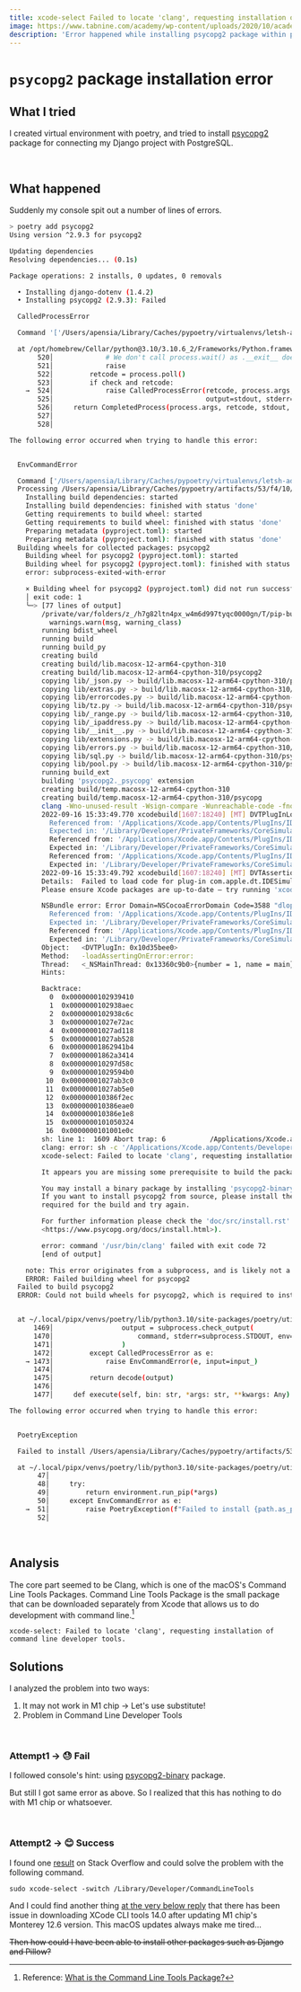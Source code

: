 ```yaml
---
title: xcode-select Failed to locate 'clang', requesting installation of command line developer tools.
image: https://www.tabnine.com/academy/wp-content/uploads/2020/10/academy_1.png
description: 'Error happened while installing psycopg2 package within poetry virtual environment'
---
```



# `psycopg2` package installation error

## What I tried

I created virtual environment with poetry, and tried to install <a href="https://pypi.org/project/psycopg2/" target="_blank">psycopg2</a> package for connecting my Django project with PostgreSQL.

<br/>

## What happened

Suddenly my console spit out a number of lines of errors.

```bash
> poetry add psycopg2
Using version ^2.9.3 for psycopg2

Updating dependencies
Resolving dependencies... (0.1s)

Package operations: 2 installs, 0 updates, 0 removals

  • Installing django-dotenv (1.4.2)
  • Installing psycopg2 (2.9.3): Failed

  CalledProcessError

  Command '['/Users/apensia/Library/Caches/pypoetry/virtualenvs/letsh-admin-zfYQThb9-py3.10/bin/python', '/Users/apensia/.local/pipx/venvs/poetry/lib/python3.10/site-packages/virtualenv/seed/wheels/embed/pip-22.2.2-py3-none-any.whl/pip', 'install', '--use-pep517', '--disable-pip-version-check', '--prefix', '/Users/apensia/Library/Caches/pypoetry/virtualenvs/letsh-admin-zfYQThb9-py3.10', '--no-deps', '/Users/apensia/Library/Caches/pypoetry/artifacts/53/f4/10/6c4fbf8671cd3e90cb0e036883b7aa9e49359e40fa11a699ffb31b2f2e/psycopg2-2.9.3.tar.gz']' returned non-zero exit status 1.

  at /opt/homebrew/Cellar/python@3.10/3.10.6_2/Frameworks/Python.framework/Versions/3.10/lib/python3.10/subprocess.py:524 in run
       520│             # We don't call process.wait() as .__exit__ does that for us.
       521│             raise
       522│         retcode = process.poll()
       523│         if check and retcode:
    →  524│             raise CalledProcessError(retcode, process.args,
       525│                                      output=stdout, stderr=stderr)
       526│     return CompletedProcess(process.args, retcode, stdout, stderr)
       527│
       528│

The following error occurred when trying to handle this error:


  EnvCommandError

  Command ['/Users/apensia/Library/Caches/pypoetry/virtualenvs/letsh-admin-zfYQThb9-py3.10/bin/python', '/Users/apensia/.local/pipx/venvs/poetry/lib/python3.10/site-packages/virtualenv/seed/wheels/embed/pip-22.2.2-py3-none-any.whl/pip', 'install', '--use-pep517', '--disable-pip-version-check', '--prefix', '/Users/apensia/Library/Caches/pypoetry/virtualenvs/letsh-admin-zfYQThb9-py3.10', '--no-deps', '/Users/apensia/Library/Caches/pypoetry/artifacts/53/f4/10/6c4fbf8671cd3e90cb0e036883b7aa9e49359e40fa11a699ffb31b2f2e/psycopg2-2.9.3.tar.gz'] errored with the following return code 1, and output:
  Processing /Users/apensia/Library/Caches/pypoetry/artifacts/53/f4/10/6c4fbf8671cd3e90cb0e036883b7aa9e49359e40fa11a699ffb31b2f2e/psycopg2-2.9.3.tar.gz
    Installing build dependencies: started
    Installing build dependencies: finished with status 'done'
    Getting requirements to build wheel: started
    Getting requirements to build wheel: finished with status 'done'
    Preparing metadata (pyproject.toml): started
    Preparing metadata (pyproject.toml): finished with status 'done'
  Building wheels for collected packages: psycopg2
    Building wheel for psycopg2 (pyproject.toml): started
    Building wheel for psycopg2 (pyproject.toml): finished with status 'error'
    error: subprocess-exited-with-error

    × Building wheel for psycopg2 (pyproject.toml) did not run successfully.
    │ exit code: 1
    ╰─> [77 lines of output]
        /private/var/folders/z_/h7g82ltn4px_w4m6d997tyqc0000gn/T/pip-build-env-jhthind1/overlay/lib/python3.10/site-packages/setuptools/config/setupcfg.py:508: SetuptoolsDeprecationWarning: The license_file parameter is deprecated, use license_files instead.
          warnings.warn(msg, warning_class)
        running bdist_wheel
        running build
        running build_py
        creating build
        creating build/lib.macosx-12-arm64-cpython-310
        creating build/lib.macosx-12-arm64-cpython-310/psycopg2
        copying lib/_json.py -> build/lib.macosx-12-arm64-cpython-310/psycopg2
        copying lib/extras.py -> build/lib.macosx-12-arm64-cpython-310/psycopg2
        copying lib/errorcodes.py -> build/lib.macosx-12-arm64-cpython-310/psycopg2
        copying lib/tz.py -> build/lib.macosx-12-arm64-cpython-310/psycopg2
        copying lib/_range.py -> build/lib.macosx-12-arm64-cpython-310/psycopg2
        copying lib/_ipaddress.py -> build/lib.macosx-12-arm64-cpython-310/psycopg2
        copying lib/__init__.py -> build/lib.macosx-12-arm64-cpython-310/psycopg2
        copying lib/extensions.py -> build/lib.macosx-12-arm64-cpython-310/psycopg2
        copying lib/errors.py -> build/lib.macosx-12-arm64-cpython-310/psycopg2
        copying lib/sql.py -> build/lib.macosx-12-arm64-cpython-310/psycopg2
        copying lib/pool.py -> build/lib.macosx-12-arm64-cpython-310/psycopg2
        running build_ext
        building 'psycopg2._psycopg' extension
        creating build/temp.macosx-12-arm64-cpython-310
        creating build/temp.macosx-12-arm64-cpython-310/psycopg
        clang -Wno-unused-result -Wsign-compare -Wunreachable-code -fno-common -dynamic -DNDEBUG -g -fwrapv -O3 -Wall -isysroot /Library/Developer/CommandLineTools/SDKs/MacOSX12.sdk "-DPSYCOPG_VERSION=2.9.3 (dt dec pq3 ext lo64)" -DPSYCOPG_DEBUG=1 -DPG_VERSION_NUM=140005 -DHAVE_LO64=1 -DPSYCOPG_DEBUG=1 -I/Users/apensia/Library/Caches/pypoetry/virtualenvs/letsh-admin-zfYQThb9-py3.10/include -I/opt/homebrew/opt/python@3.10/Frameworks/Python.framework/Versions/3.10/include/python3.10 -I. -I/opt/homebrew/include/postgresql@14 -I/opt/homebrew/include/postgresql@14/server -I/opt/homebrew/Cellar/icu4c/70.1/include -I/opt/homebrew/opt/openssl@1.1/include -I/opt/homebrew/opt/readline/include -I/opt/homebrew/Cellar/lz4/1.9.4/include -c psycopg/adapter_asis.c -o build/temp.macosx-12-arm64-cpython-310/psycopg/adapter_asis.o
        2022-09-16 15:33:49.770 xcodebuild[1607:18240] [MT] DVTPlugInLoading: Failed to load code for plug-in com.apple.dt.IDESimulatorAvailability (/Applications/Xcode.app/Contents/PlugIns/IDESimulatorAvailability.ideplugin), error = Error Domain=NSCocoaErrorDomain Code=3588 "dlopen(/Applications/Xcode.app/Contents/PlugIns/IDESimulatorAvailability.ideplugin/Contents/MacOS/IDESimulatorAvailability, 0x0109): Symbol not found: (_OBJC_CLASS_$_SimDiskImage)
          Referenced from: '/Applications/Xcode.app/Contents/PlugIns/IDESimulatorAvailability.ideplugin/Contents/MacOS/IDESimulatorAvailability'
          Expected in: '/Library/Developer/PrivateFrameworks/CoreSimulator.framework/Versions/A/CoreSimulator'" UserInfo={NSLocalizedFailureReason=The bundle couldn’t be loaded., NSLocalizedRecoverySuggestion=Try reinstalling the bundle., NSFilePath=/Applications/Xcode.app/Contents/PlugIns/IDESimulatorAvailability.ideplugin/Contents/MacOS/IDESimulatorAvailability, NSDebugDescription=dlopen(/Applications/Xcode.app/Contents/PlugIns/IDESimulatorAvailability.ideplugin/Contents/MacOS/IDESimulatorAvailability, 0x0109): Symbol not found: (_OBJC_CLASS_$_SimDiskImage)
          Referenced from: '/Applications/Xcode.app/Contents/PlugIns/IDESimulatorAvailability.ideplugin/Contents/MacOS/IDESimulatorAvailability'
          Expected in: '/Library/Developer/PrivateFrameworks/CoreSimulator.framework/Versions/A/CoreSimulator', NSBundlePath=/Applications/Xcode.app/Contents/PlugIns/IDESimulatorAvailability.ideplugin, NSLocalizedDescription=The bundle “IDESimulatorAvailability” couldn’t be loaded.}, dyldError = dlopen(/Applications/Xcode.app/Contents/PlugIns/IDESimulatorAvailability.ideplugin/Contents/MacOS/IDESimulatorAvailability, 0x0000): Symbol not found: (_OBJC_CLASS_$_SimDiskImage)
          Referenced from: '/Applications/Xcode.app/Contents/PlugIns/IDESimulatorAvailability.ideplugin/Contents/MacOS/IDESimulatorAvailability'
          Expected in: '/Library/Developer/PrivateFrameworks/CoreSimulator.framework/Versions/A/CoreSimulator'
        2022-09-16 15:33:49.792 xcodebuild[1607:18240] [MT] DVTAssertions: ASSERTION FAILURE in /System/Volumes/Data/SWE/Apps/DT/BuildRoots/BuildRoot2/ActiveBuildRoot/Library/Caches/com.apple.xbs/Sources/DVTFrameworks/DVTFrameworks-21303/DVTFoundation/PlugInArchitecture/DataModel/DVTPlugIn.m:374
        Details:  Failed to load code for plug-in com.apple.dt.IDESimulatorAvailability (/Applications/Xcode.app/Contents/PlugIns/IDESimulatorAvailability.ideplugin)
        Please ensure Xcode packages are up-to-date — try running 'xcodebuild -runFirstLaunch'.

        NSBundle error: Error Domain=NSCocoaErrorDomain Code=3588 "dlopen(/Applications/Xcode.app/Contents/PlugIns/IDESimulatorAvailability.ideplugin/Contents/MacOS/IDESimulatorAvailability, 0x0109): Symbol not found: (_OBJC_CLASS_$_SimDiskImage)
          Referenced from: '/Applications/Xcode.app/Contents/PlugIns/IDESimulatorAvailability.ideplugin/Contents/MacOS/IDESimulatorAvailability'
          Expected in: '/Library/Developer/PrivateFrameworks/CoreSimulator.framework/Versions/A/CoreSimulator'" UserInfo={NSLocalizedFailureReason=The bundle couldn’t be loaded., NSLocalizedRecoverySuggestion=Try reinstalling the bundle., NSFilePath=/Applications/Xcode.app/Contents/PlugIns/IDESimulatorAvailability.ideplugin/Contents/MacOS/IDESimulatorAvailability, NSDebugDescription=dlopen(/Applications/Xcode.app/Contents/PlugIns/IDESimulatorAvailability.ideplugin/Contents/MacOS/IDESimulatorAvailability, 0x0109): Symbol not found: (_OBJC_CLASS_$_SimDiskImage)
          Referenced from: '/Applications/Xcode.app/Contents/PlugIns/IDESimulatorAvailability.ideplugin/Contents/MacOS/IDESimulatorAvailability'
          Expected in: '/Library/Developer/PrivateFrameworks/CoreSimulator.framework/Versions/A/CoreSimulator', NSBundlePath=/Applications/Xcode.app/Contents/PlugIns/IDESimulatorAvailability.ideplugin, NSLocalizedDescription=The bundle “IDESimulatorAvailability” couldn’t be loaded.}
        Object:   <DVTPlugIn: 0x10d35bee0>
        Method:   -loadAssertingOnError:error:
        Thread:   <_NSMainThread: 0x13360c9b0>{number = 1, name = main}
        Hints:

        Backtrace:
          0  0x0000000102939410
          1  0x0000000102938aec
          2  0x0000000102938c6c
          3  0x00000001027e72ac
          4  0x00000001027ad118
          5  0x00000001027ab528
          6  0x00000001862941b4
          7  0x00000001862a3414
          8  0x000000010297d58c
          9  0x00000001029594b0
         10  0x00000001027ab3c0
         11  0x00000001027ab5e0
         12  0x000000010386f2ec
         13  0x000000010386eae0
         14  0x000000010386e1e8
         15  0x0000000101050324
         16  0x0000000101001e0c
        sh: line 1:  1609 Abort trap: 6           /Applications/Xcode.app/Contents/Developer/usr/bin/xcodebuild -sdk /Applications/Xcode.app/Contents/Developer/Platforms/MacOSX.platform/Developer/SDKs/MacOSX.sdk -find clang 2> /dev/null
        clang: error: sh -c '/Applications/Xcode.app/Contents/Developer/usr/bin/xcodebuild -sdk /Applications/Xcode.app/Contents/Developer/Platforms/MacOSX.platform/Developer/SDKs/MacOSX.sdk -find clang 2> /dev/null' failed with exit code 34304: (null) (errno=Invalid argument)
        xcode-select: Failed to locate 'clang', requesting installation of command line developer tools.

        It appears you are missing some prerequisite to build the package from source.

        You may install a binary package by installing 'psycopg2-binary' from PyPI.
        If you want to install psycopg2 from source, please install the packages
        required for the build and try again.

        For further information please check the 'doc/src/install.rst' file (also at
        <https://www.psycopg.org/docs/install.html>).

        error: command '/usr/bin/clang' failed with exit code 72
        [end of output]

    note: This error originates from a subprocess, and is likely not a problem with pip.
    ERROR: Failed building wheel for psycopg2
  Failed to build psycopg2
  ERROR: Could not build wheels for psycopg2, which is required to install pyproject.toml-based projects


  at ~/.local/pipx/venvs/poetry/lib/python3.10/site-packages/poetry/utils/env.py:1473 in _run
      1469│                 output = subprocess.check_output(
      1470│                     command, stderr=subprocess.STDOUT, env=env, **kwargs
      1471│                 )
      1472│         except CalledProcessError as e:
    → 1473│             raise EnvCommandError(e, input=input_)
      1474│
      1475│         return decode(output)
      1476│
      1477│     def execute(self, bin: str, *args: str, **kwargs: Any) -> int:

The following error occurred when trying to handle this error:


  PoetryException

  Failed to install /Users/apensia/Library/Caches/pypoetry/artifacts/53/f4/10/6c4fbf8671cd3e90cb0e036883b7aa9e49359e40fa11a699ffb31b2f2e/psycopg2-2.9.3.tar.gz

  at ~/.local/pipx/venvs/poetry/lib/python3.10/site-packages/poetry/utils/pip.py:51 in pip_install
       47│
       48│     try:
       49│         return environment.run_pip(*args)
       50│     except EnvCommandError as e:
    →  51│         raise PoetryException(f"Failed to install {path.as_posix()}") from e
       52│
```

<br/>

## Analysis

The core part seemed to be Clang, which is one of the macOS's Command Line Tools Packages.
Command Line Tools Package is the small package that can be downloaded separately from Xcode that allows us to do development with command line.[^1]

[^1]: Reference: <a href="https://developer.apple.com/library/archive/technotes/tn2339/_index.html" target="_blank">What is the Command Line Tools Package?</a>

`xcode-select: Failed to locate 'clang', requesting installation of command line developer tools.`

## Solutions

I analyzed the problem into two ways:

1. It may not work in M1 chip &rarr; Let's use substitute!
2. Problem in Command Line Developer Tools

<br/>

### Attempt1 &rarr; 😓 Fail

I followed console's hint: using <a href="https://pypi.org/project/psycopg2-binary/" target="_blank">psycopg2-binary</a> package.

But still I got same error as above. So I realized that this has nothing to do with M1 chip or whatsoever.

<br/>

### Attempt2 &rarr; 😊 Success

I found one <a href="https://apple.stackexchange.com/questions/415563/repeatedly-being-asked-to-install-command-line-tools/446563#446563" target="_blank">result</a> on Stack Overflow and could solve the problem with the following command.

`sudo xcode-select -switch /Library/Developer/CommandLineTools`

And I could find another thing <a href="https://apple.stackexchange.com/a/446624" target="_blank">at the very below reply</a> that there has been issue in downloading XCode CLI tools 14.0 after updating M1 chip's Monterey 12.6 version.
This macOS updates always make me tired...

~~Then how could I have been able to install other packages such as Django and Pillow?~~
